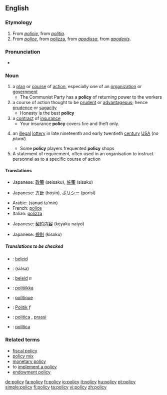 ==English==

===Etymology===
#From {{OF.}} ''[[policie]]'', from {{L.}} ''[[politia]]''.
#From {{MF.}} ''[[police]]'', from {{It.}} [[polizza]], from {{ML.}} ''[[apodissa]]'', from {{Gk.}} ''[[apodexis]]''.

===Pronunciation===
*{{audio|en-us-policy.ogg|Audio (US)}}

===Noun===
{{en-noun|polic|ies}}
{{wikipedia}}
#a [[plan]] or [[course]] of [[action]], especially one of an [[organization]] or [[government]]
#* The Communist Party has a '''policy''' of returning power to the workers
#a course of action thought to be [[prudent]] or [[advantageous]]; hence [[prudence]] or [[sagacity]]
#* Honesty is the best '''policy'''
#a [[contract]]  of [[insurance]]
#* Your insurance '''policy''' covers fire and theft only.
#{{obsolete}}an [[illegal]] [[lottery]] in late nineteenth and early twentieth [[century]] [[USA]] (''no plural'')
#* Some '''policy''' players frequented '''policy''' shops
#A statement of requirement, often used in an organisation to instruct personnel as to a specific course of action

====Translations====
{{trans-top|a plan or course of action, especially one of an organization or government}}
{{trans-mid}}
*Japanese: [[政策]] (seisaku), [[施策]] (sisaku)
{{trans-bottom}}

{{trans-top|a course of action thought to be prudent or advantageous}}
{{trans-mid}}
*Japanese: [[方針]] (hōsin), [[ポリシー]] (porisī)
{{trans-bottom}}

{{trans-top|a contract of insurance}}
*Arabic: {{ARchar|[[سند تأمين]]}} (sánad ta’mín) {{m}}
*French: [[police]] {{f}}
*Italian: [[polizza]] {{f}}
{{trans-mid}}
*Japanese: [[契約内容]] (kēyaku naiyō)
{{trans-bottom}}

{{trans-top|obsolete: an illegal lottery in early twentieth century USA}}
{{trans-mid}}
{{trans-bottom}}

{{trans-top|a statement of requirement}}
{{trans-mid}}
*Japanese: [[規則]] (kisoku)
{{trans-bottom}}

=====Translations to be checked=====
<!--Remove this section once all of the translations below have been moved into the tables above.-->
{{checktrans}}
*{{ttbc|Afrikaans}}: [[beleid]]
*{{ttbc|Arabic}}: {{ARchar|[[سياسة]]}} (siása) {{f}}
*{{ttbc|Dutch}}: [[beleid]] ''n''
*{{ttbc|Finnish}}: [[politiikka]]
*{{ttbc|French}}: [[politique]] {{f}}
*{{ttbc|German}}: [[Politik]] ''f''
*{{ttbc|Italian}}: [[politica]] {{f}}, [[prassi]] {{f}}
*{{ttbc|Portuguese}}: [[política]]

===Related terms===
*[[fiscal policy]]
*[[policy mix]]
*[[monetary policy]]
*to [[implement a policy]]
*[[endowment policy]]

[[de:policy]]
[[fa:policy]]
[[fr:policy]]
[[io:policy]]
[[it:policy]]
[[hu:policy]]
[[pt:policy]]
[[simple:policy]]
[[fi:policy]]
[[ta:policy]]
[[vi:policy]]
[[zh:policy]]